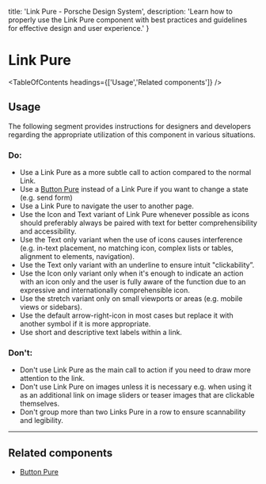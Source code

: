 
  title: 'Link Pure - Porsche Design System',
  description: 'Learn how to properly use the Link Pure component with best practices and guidelines for effective design and user experience.'
}

# Link Pure <ComponentStatus tagName="p-link-pure"></ComponentStatus>

<TableOfContents headings={['Usage','Related components']} />

## Usage

The following segment provides instructions for designers and developers regarding the appropriate utilization of this
component in various situations.

### Do:

- Use a Link Pure as a more subtle call to action compared to the normal Link.
- Use a [Button Pure](/components/button-pure/) instead of a Link Pure if you want to change a state (e.g. send form)
- Use a Link Pure to navigate the user to another page.
- Use the Icon and Text variant of Link Pure whenever possible as icons should preferably always be paired with text for
better comprehensibility and accessibility.
- Use the Text only variant when the use of icons causes interference (e.g. in-text placement, no matching icon, complex
lists or tables, alignment to elements, navigation).
- Use the Text only variant with an underline to ensure intuit "clickability”.
- Use the Icon only variant only when it's enough to indicate an action with an icon only and the user is fully aware of
the function due to an expressive and internationally comprehensible icon.
- Use the stretch variant only on small viewports or areas (e.g. mobile views or sidebars).
- Use the default arrow-right-icon in most cases but replace it with another symbol if it is more appropriate.
- Use short and descriptive text labels within a link.

### Don't:

- Don't use Link Pure as the main call to action if you need to draw more attention to the link.
- Don't use Link Pure on images unless it is necessary e.g. when using it as an additional link on image sliders or
teaser images that are clickable themselves.
- Don't group more than two Links Pure in a row to ensure scannability and legibility.

---

## Related components

- [Button Pure](/components/button-pure/)
